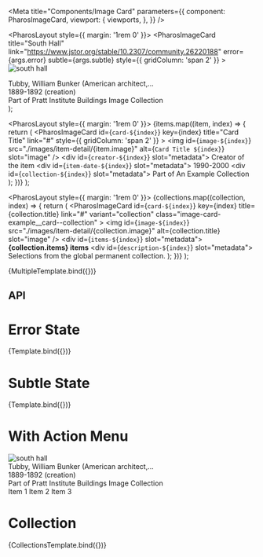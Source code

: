 


<Meta
  title="Components/Image Card"
  parameters={{
    component: PharosImageCard,
    viewport: {
      viewports,
    },
  }}
/>

  <PharosLayout style={{ margin: '1rem 0' }}>
    <PharosImageCard
      title="South Hall"
      link="https://www.jstor.org/stable/10.2307/community.26220188"
      error={args.error}
      subtle={args.subtle}
      style={{ gridColumn: 'span 2' }}
    >
      <img id="image" src="./images/item-detail/collection_5.png" alt="south hall" slot="image" />
      <div id="creator" slot="metadata">
        Tubby, William Bunker (American architect,...
      </div>
      <div id="item-date" slot="metadata">
        1889-1892 (creation)
      </div>
      <div id="collection" slot="metadata">
        Part of
        <PharosLink
          href="https://www.jstor.org/site/pratt/buildings-image"
          onBackground={args.subtle}
        >
          Pratt Institute Buildings Image Collection
        </PharosLink>
      </div>
    </PharosImageCard>
  </PharosLayout>
);

  <PharosLayout style={{ margin: '1rem 0' }}>
    {items.map((item, index) => {
      return (
        <PharosImageCard
          id={`card-${index}`}
          key={index}
          title="Card Title"
          link="#"
          style={{ gridColumn: 'span 2' }}
        >
          <img
            id={`image-${index}`}
            src="./images/item-detail/{item.image}"
            alt={`Card Title ${index}`}
            slot="image"
          />
          <div id={`creator-${index}`} slot="metadata">
            Creator of the item
          </div>
          <div id={`item-date-${index}`} slot="metadata">
            1990-2000
          </div>
          <div id={`collection-${index}`} slot="metadata">
            Part of
            <PharosLink href="https://www.jstor.org/site/pratt/buildings-image">
              An Example Collection
            </PharosLink>
          </div>
        </PharosImageCard>
      );
    })}
  </PharosLayout>
);

  <PharosLayout style={{ margin: '1rem 0' }}>
    {collections.map((collection, index) => {
      return (
        <PharosImageCard
          id={`card-${index}`}
          key={index}
          title={collection.title}
          link="#"
          variant="collection"
          class="image-card-example__card--collection"
        >
          <img
            id={`image-${index}`}
            src="./images/item-detail/{collection.image}"
            alt={collection.title}
            slot="image"
          />
          <div id={`items-${index}`} slot="metadata">
            <strong>{collection.items} items</strong>
          </div>
          <div id={`description-${index}`} slot="metadata">
            Selections from the global permanent collection.
          </div>
        </PharosImageCard>
      );
    })}
  </PharosLayout>
);

<Canvas>
  <Story name="Base">{MultipleTemplate.bind({})}</Story>
</Canvas>

## API

<ArgsTable of={PharosImageCard} />

# Error State

<Canvas>
  <Story name="Error State" args={{ error: true }}>
    {Template.bind({})}
  </Story>
</Canvas>

# Subtle State

<Canvas>
  <Story name="Subtle State" args={{ subtle: true }}>
    {Template.bind({})}
  </Story>
</Canvas>

# With Action Menu

<Canvas>
  <Story name="With Action Menu">
    <Fragment>
      <PharosLayout style={{ margin: '1rem 0' }}>
        <PharosImageCard
          title="South Hall"
          link="https://www.jstor.org/stable/10.2307/community.26220188"
          actionMenu="my-dropdown-menu"
          style={{ gridColumn: 'span 2' }}
        >
          <img
            id="image"
            src="./images/item-detail/collection_5.png"
            alt="south hall"
            slot="image"
          />
          <div id="creator" slot="metadata">
            Tubby, William Bunker (American architect,...
          </div>
          <div id="item-date" slot="metadata">
            1889-1892 (creation)
          </div>
          <div id="collection" slot="metadata">
            Part of
            <PharosLink href="https://www.jstor.org/site/pratt/buildings-image">
              Pratt Institute Buildings Image Collection
            </PharosLink>
          </div>
        </PharosImageCard>
      </PharosLayout>
      <PharosDropdownMenu id="my-dropdown-menu">
        <PharosDropdownMenuItem>Item 1</PharosDropdownMenuItem>
        <PharosDropdownMenuItem>Item 2</PharosDropdownMenuItem>
        <PharosDropdownMenuItem>Item 3</PharosDropdownMenuItem>
      </PharosDropdownMenu>
    </Fragment>
  </Story>
</Canvas>

# Collection

<Canvas>
  <Story name="Collection">{CollectionsTemplate.bind({})}</Story>
</Canvas>
